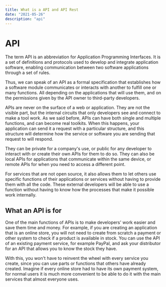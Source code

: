 ```yaml
---
title: What is a API and API Rest 
date: "2021-05-26"
description: "api"
---
```

# API
The term API is an abbreviation for Application Programming Interfaces. It is a set of definitions and protocols used to develop and integrate application software, enabling communication between two software applications through a set of rules.

Thus, we can speak of an API as a formal specification that establishes how a software module communicates or interacts with another to fulfill one or many functions. All depending on the applications that will use them, and on the permissions given by the API owner to third-party developers.

APIs are never on the surface of a web or application. They are not the visible part, but the internal circuits that only developers see and connect to make a tool work.
As we said before, APIs can have both single and multiple functions, and can become real toolkits. When this happens, your application can send it a request with a particular structure, and this structure will determine how the service or software you are sending that request to will respond.

They can be private for a company's use, or public for any developer to interact with or create their own APIs for them to do so. They can also be local APIs for applications that communicate within the same device, or remote APIs for when you need to access a different point.

For services that are not open source, it also allows them to let others use specific functions of their applications or services without having to provide them with all the code. These external developers will be able to use a function without having to know how the processes that make it possible work internally.

## What an API is for

One of the main functions of APIs is to make developers' work easier and save them time and money. For example, if you are creating an application that is an online store, you will not need to create from scratch a payment or other system to check if a product is available in stock. You can use the API of an existing payment service, for example PayPal, and ask your distributor for an API that allows you to know the stock they have.

With this, you won't have to reinvent the wheel with every service you create, since you can use parts or functions that others have already created. Imagine if every online store had to have its own payment system, for normal users it is much more convenient to be able to do it with the main services that almost everyone uses.



